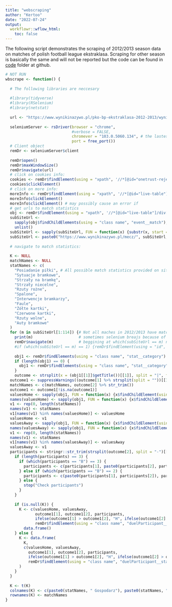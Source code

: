 ```yaml
---
title: "webscraping"
author: "Kertoo"
date: "2022-07-24"
output:
  workflowr::wflow_html:
    toc: false
---
```




The following script demonstrates the scraping of 2012/2013 season data on matches of polish football league ekstraklasa. Scraping for other season is basically the same and will not be reported but the code can be found in [code](https://github.com/LukaszChrostowski/Football_Results_Predictions/tree/master/code) folder at github.


```r
# NOT RUN
wbscrape <- function() {
  
  # The following libraries are neccesary
  
  #library(tidyverse)
  #library(RSelenium)
  #library(netstat)
  
  url <- "https://www.wynikinazywo.pl/pko-bp-ekstraklasa-2012-2013/wyniki/"
  
  seleniumServer <- rsDriver(browser = "chrome",
                             #verbose = FALSE, 
                             chromever = "103.0.5060.134", # the lastest
                             port = free_port())
  # Client object
  remDr <- seleniumServer$client
  
  remDr$open()
  remDr$maxWindowSize()
  remDr$navigate(url)
  # click on cookies info:
  cookies <- remDr$findElement(using = "xpath", '//*[@id="onetrust-reject-all-handler"]')
  cookies$clickElement()
  # click on more info:
  moreInfo <- remDr$findElement(using = "xpath", '//*[@id="live-table"]/div[1]/div/div/a')
  moreInfo$clickElement()
  moreInfo$clickElement() # may possibly cause an error if 
  # get urls to match statistics
  obj <- remDr$findElement(using = "xpath", '//*[@id="live-table"]/div[1]/div/div')
  subSiteUrl <- 
    sapply(obj$findChildElements(using = "class name", "event__match"), FUN = function(x) {x$getElementAttribute("id")}) %>%
    unlist()
  subSiteUrl <- sapply(subSiteUrl, FUN = function(x) {substr(x, start = 5, stop = 12)})
  subSiteUrl <- paste0("https://www.wynikinazywo.pl/mecz/", subSiteUrl, "/#/szczegoly-meczu/statystyki-meczu/0")
  
  # navigate to match statistics:
  
  K <- NULL
  matchNames <- NULL
  statNames <- c(
    "Posiadanie piłki", # All possible match statistics provided on site
    "Sytuacje bramkowe",
    "Strzały na bramkę",
    "Strzały niecelne",
    "Rzuty rożne",
    "Spalone",
    "Interwencje bramkarzy",
    "Faule",
    "Żółte kartki",
    "Czerwone kartki",
    "Rzuty wolne",
    "Auty bramkowe"
  )
  for (m in subSiteUrl[1:114]) {# Not all maches in 2012/2013 have match statistics this is for ones with them
    print(m)                    # sometimes selenium breajs because of cookies it is possible to just start the loop again
    remDr$navigate(m)           # beggining at which(subSiteUrl == m) no issues should be present
    #if (which(subSiteUrl == m) == 1) {remDr$findElement(using = "id", "onetrust-reject-all-handler")$clickElement()} #this clicks cookies
    
    obj1 <- remDr$findElements(using = "class name", "stat__category")
    if (length(obj1) == 0) {
      obj1 <- remDr$findElements(using = "class name", "stat__category") # sometimes you need to double click
    }
    outcome <- strsplit(x = (obj1[[1]]$getTitle())[[1]], split = "|", fixed = TRUE)[[1]]
  outcome1 <- suppressWarnings((outcome[1] %>% strsplit(split = ""))[[1]] %>% as.numeric())
  matchNames <- c(matchNames, outcome[2] %>% str_trim())
  outcome1 <- outcome1[!is.na(outcome1)]
  valuesHome <- sapply(obj1, FUN = function(x) {x$findChildElement(using = "class name", "stat__homeValue")$getElementText()}) %>% unlist()
  names(valuesHome) <- sapply(obj1, FUN = function(x) {x$findChildElement(using = "class name", "stat__categoryName")$getElementText()}) %>% unlist()
  v1 <- rep(0, length(statNames))
  names(v1) <- statNames
  v1[names(v1) %in% names(valuesHome)] <- valuesHome
  valuesHome <- v1
  valuesAway <- sapply(obj1, FUN = function(x) {x$findChildElement(using = "class name", "stat__awayValue")$getElementText()}) %>% unlist()
  names(valuesAway) <- sapply(obj1, FUN = function(x) {x$findChildElement(using = "class name", "stat__categoryName")$getElementText()}) %>% unlist()
  v1 <- rep(0, length(statNames))
  names(v1) <- statNames
  v1[names(v1) %in% names(valuesAway)] <- valuesAway
  valuesAway <- v1
  participants <- stringr::str_trim(strsplit(outcome[2], split = "-")[[1]], side = "both")
    if (length(participants) == 3) {                                                 # fix for podbeskidzie bielsko biała
      if (which(participants == "B") == 3) {                                         # (podbeskidzie B-B)
        participants <- c(participants[1], paste0(participants[2], participants[3]))
      } else if (which(participants == "B") == 2) {
        participants <- c(paste0(participants[1], participants[2]), participants[3])
      } else {
        stop("Check participants")
      }
    }
    
    if (is.null(K)) {
      K <- c(valuesHome, valuesAway,
             outcome1[1], outcome1[2], participants,
             ifelse(outcome1[1] > outcome1[2], "H", ifelse(outcome1[2] > outcome1[1], "A", "D")),
             remDr$findElement(using = "class name", "duelParticipant__startTime")$getElementText()[[1]]) %>%
        data.frame()
    } else {
      K <- data.frame(
        K,
        c(valuesHome, valuesAway,
          outcome1[1], outcome1[2], participants,
          ifelse(outcome1[1] > outcome1[2], "H", ifelse(outcome1[2] > outcome1[1], "A", "D")),
          remDr$findElement(using = "class name", "duelParticipant__startTime")$getElementText()[[1]])
      )
    }
  }
  
  K <- t(K)
  colnames(K) <- c(paste0(statNames, " Gospodarz"), paste0(statNames, " Gość"), "Gole Gospodarz", "Gole Gość", "Gospodarz", "Gość", "Wynik", "Data")
  rownames(K) <- matchNames
}

```

